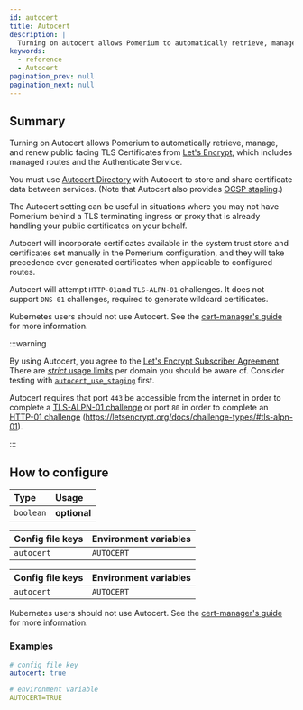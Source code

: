 ```yaml
---
id: autocert
title: Autocert
description: |
  Turning on autocert allows Pomerium to automatically retrieve, manage, and renew public facing TLS certificates from Lets Encrypt.
keywords:
  - reference
  - Autocert
pagination_prev: null
pagination_next: null
---
```



## Summary

Turning on Autocert allows Pomerium to automatically retrieve, manage, and renew public facing TLS Certificates from [Let's Encrypt][letsencrypt], which includes managed routes and the Authenticate Service.

You must use [Autocert Directory](/docs/reference/autocert/autocert-directory) with Autocert to store and share certificate data between services. (Note that Autocert also provides [OCSP stapling](https://en.wikipedia.org/wiki/OCSP_stapling).)

The Autocert setting can be useful in situations where you may not have Pomerium behind a TLS terminating ingress or proxy that is already handling your public certificates on your behalf.

Autocert will incorporate certificates available in the system trust store and certificates set manually in the Pomerium configuration, and they will take precedence over generated certificates when applicable to configured routes.

Autocert will attempt `HTTP-01`and `TLS-ALPN-01` challenges. It does not support `DNS-01` challenges, required to generate wildcard certificates.

Kubernetes users should not use Autocert. See the [cert-manager's guide](https://cert-manager.io/docs/tutorials/acme/pomerium-ingress/) for more information.

:::warning

By using Autocert, you agree to the [Let's Encrypt Subscriber Agreement](https://letsencrypt.org/documents/LE-SA-v1.2-November-15-2017.pdf). There are [_strict_ usage limits](https://letsencrypt.org/docs/rate-limits/) per domain you should be aware of. Consider testing with [`autocert_use_staging`](/docs/reference/autocert/autocert-use-staging) first.

Autocert requires that port `443` be accessible from the internet in order to complete a [TLS-ALPN-01 challenge](https://letsencrypt.org/docs/challenge-types/#tls-alpn-01) or port `80` in order to complete an [HTTP-01 challenge](https://letsencrypt.org/docs/challenge-types/#http-01-challenge) (https://letsencrypt.org/docs/challenge-types/#tls-alpn-01).

:::

[letsencrypt]: https://letsencrypt.org/

## How to configure

| **Type** | **Usage** |
| :--- | :--- |
| `boolean` | **optional** |

<Tabs>
<TabItem value="Core" label="Core">

| **Config file keys** | **Environment variables** |
| :--- | :--- |
| `autocert` | `AUTOCERT` |

</TabItem>
<TabItem value="Enterprise" label="Enterprise">

| **Config file keys** | **Environment variables** |
| :--- | :--- |
| `autocert` | `AUTOCERT` |

</TabItem>
<TabItem value="Kubernetes" label="Kubernetes">

Kubernetes users should not use Autocert. See the [cert-manager's guide](https://cert-manager.io/docs/tutorials/acme/pomerium-ingress/) for more information.

</TabItem>
</Tabs>

### Examples

```yaml
# config file key
autocert: true

# environment variable
AUTOCERT=TRUE
```
